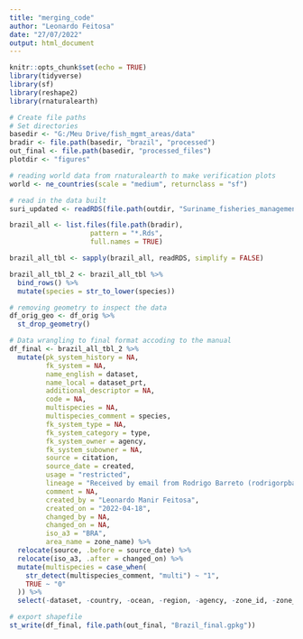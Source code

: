 ```yaml
---
title: "merging_code"
author: "Leonardo Feitosa"
date: "27/07/2022"
output: html_document
---
```


```r
knitr::opts_chunk$set(echo = TRUE)
library(tidyverse)
library(sf)
library(reshape2)
library(rnaturalearth)
```

```r
# Create file paths
# Set directories
basedir <- "G:/Meu Drive/fish_mgmt_areas/data"
bradir <- file.path(basedir, "brazil", "processed")
out_final <- file.path(basedir, "processed_files")
plotdir <- "figures"
```

```r
# reading world data from rnaturalearth to make verification plots
world <- ne_countries(scale = "medium", returnclass = "sf")

# read in the data built
suri_updated <- readRDS(file.path(outdir, "Suriname_fisheries_management_areas.Rds"))

brazil_all <- list.files(file.path(bradir),
                    pattern = "*.Rds",
                    full.names = TRUE)

brazil_all_tbl <- sapply(brazil_all, readRDS, simplify = FALSE) 

brazil_all_tbl_2 <- brazil_all_tbl %>% 
  bind_rows() %>% 
  mutate(species = str_to_lower(species)) 
```

```r
# removing geometry to inspect the data
df_orig_geo <- df_orig %>% 
  st_drop_geometry()
```


```r
# Data wrangling to final format accoding to the manual
df_final <- brazil_all_tbl_2 %>%   
  mutate(pk_system_history = NA,
         fk_system = NA,
         name_english = dataset,
         name_local = dataset_prt,
         additional_descriptor = NA,
         code = NA,
         multispecies = NA,
         multispecies_comment = species,
         fk_system_type = NA,
         fk_system_category = type,
         fk_system_owner = agency,
         fk_system_subowner = NA,
         source = citation,
         source_date = created,
         usage = "restricted",
         lineage = "Received by email from Rodrigo Barreto (rodrigorpbarreto@gmail.com) on 2022-04-18",
         comment = NA,
         created_by = "Leonardo Manir Feitosa",
         created_on = "2022-04-18",
         changed_by = NA,
         changed_on = NA,
         iso_a3 = "BRA",
         area_name = zone_name) %>% 
  relocate(source, .before = source_date) %>% 
  relocate(iso_a3, .after = changed_on) %>% 
  mutate(multispecies = case_when(
    str_detect(multispecies_comment, "multi") ~ "1",
    TRUE ~ "0"
  )) %>%  
  select(-dataset, -country, -ocean, -region, -agency, -zone_id, -zone_name, -species, -type, -citation, -created, -dataset_prt, -species_list) 
```

```r
# export shapefile
st_write(df_final, file.path(out_final, "Brazil_final.gpkg"))
```
 














